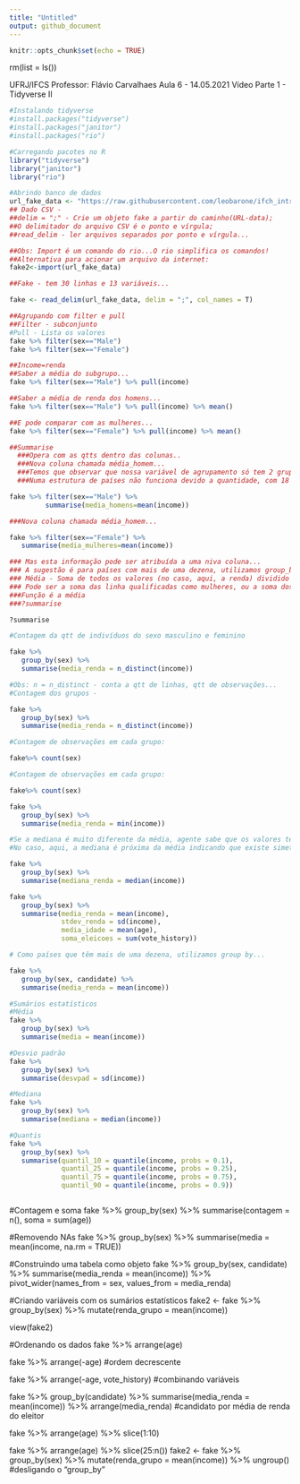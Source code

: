 ```yaml
---
title: "Untitled"
output: github_document
---
```


```r
knitr::opts_chunk$set(echo = TRUE)
```

rm(list = ls())

UFRJ/IFCS
Professor: Flávio Carvalhaes
Aula 6 - 14.05.2021
Vídeo Parte 1 - Tidyverse II


```r
#Instalando tidyverse
#install.packages("tidyverse")
#install.packages("janitor")
#install.packages("rio")

```

```r
#Carregando pacotes no R
library("tidyverse")
library("janitor")
library("rio")
```

```r
#Abrindo banco de dados
url_fake_data <- "https://raw.githubusercontent.com/leobarone/ifch_intro_r/master/data/fake_data.csv"
## Dado CSV - 
##delim = ";" - Crie um objeto fake a partir do caminho(URL-data);
##O delimitador do arquivo CSV é o ponto e vírgula;
##read_delim - ler arquivos separados por ponto e vírgula...
```

```r

##Obs: Import é um comando do rio...O rio simplifica os comandos!
##Alternativa para acionar um arquivo da internet:
fake2<-import(url_fake_data)

##Fake - tem 30 linhas e 13 variáveis...

```


```r
fake <- read_delim(url_fake_data, delim = ";", col_names = T)

```

```r
##Agrupando com filter e pull
##Filter - subconjunto
#Pull - Lista os valores
fake %>% filter(sex=="Male")
fake %>% filter(sex=="Female")
```

```r
##Income=renda
##Saber a média do subgrupo...
fake %>% filter(sex=="Male") %>% pull(income)
```


```r
##Saber a média de renda dos homens...
fake %>% filter(sex=="Male") %>% pull(income) %>% mean()
```

```r
##E pode comparar com as mulheres...
fake %>% filter(sex=="Female") %>% pull(income) %>% mean()
```

```r
##Summarise
  ###Opera com as qtts dentro das colunas..
  ###Nova coluna chamada média_homem...
  ###Temos que observar que nossa variável de agrupamento só tem 2 grupos: homens e mulheres (sexo biológico)
  ###Numa estrutura de países não funciona devido a quantidade, com 18 no total...

fake %>% filter(sex=="Male") %>% 
         summarise(media_homens=mean(income))

###Nova coluna chamada média_homem...
```


```r
fake %>% filter(sex=="Female") %>% 
   summarise(media_mulheres=mean(income))

### Mas esta informação pode ser atribuída a uma niva coluna...
### A sugestão é para países com mais de uma dezena, utilizamos group_by...
### Média - Soma de todos os valores (no caso, aqui, a renda) dividido pela quantidade de pessoas...
### Pode ser a soma das linha qualificadas como mulheres, ou a soma dos sexos...
###Função é a média
###?summarise

?summarise
```


```r
#Contagem da qtt de indivíduos do sexo masculino e feminino

fake %>%
   group_by(sex) %>%
   summarise(media_renda = n_distinct(income))
```


```r
#Obs: n = n_distinct - conta a qtt de linhas, qtt de observações...
#Contagem dos grupos - 

fake %>%
   group_by(sex) %>%
   summarise(media_renda = n_distinct(income))
```

```r
#Contagem de observações em cada grupo:

fake%>% count(sex)
```

```r
#Contagem de observações em cada grupo:

fake%>% count(sex)
```


```r
fake %>%
   group_by(sex) %>%
   summarise(media_renda = min(income))
```


```r
#Se a mediana é muito diferente da média, agente sabe que os valores têm concentração nos vaores pequenos ou grandes...
#No caso, aqui, a mediana é próxima da média indicando que existe simetria nos grupos...

fake %>%
   group_by(sex) %>%
   summarise(mediana_renda = median(income))

```

```r
fake %>%
   group_by(sex) %>%
   summarise(media_renda = mean(income),
             stdev_renda = sd(income),
             media_idade = mean(age),
             soma_eleicoes = sum(vote_history))
```

```r
# Como países que têm mais de uma dezena, utilizamos group by...

fake %>%
   group_by(sex, candidate) %>%
   summarise(media_renda = mean(income))
```

```r
#Sumários estatísticos
#Média
fake %>% 
   group_by(sex) %>% 
   summarise(media = mean(income))
```

```r
#Desvio padrão
fake %>% 
   group_by(sex) %>% 
   summarise(desvpad = sd(income))
```

```r
#Mediana
fake %>% 
   group_by(sex) %>% 
   summarise(mediana = median(income))
```


```r
#Quantis
fake %>% 
   group_by(sex) %>% 
   summarise(quantil_10 = quantile(income, probs = 0.1), 
             quantil_25 = quantile(income, probs = 0.25), 
             quantil_75 = quantile(income, probs = 0.75), 
             quantil_90 = quantile(income, probs = 0.9))
```



```r


```






#Contagem e soma
fake %>% 
   group_by(sex) %>% 
   summarise(contagem = n(), soma = sum(age))

#Removendo NAs 
fake %>% 
   group_by(sex) %>% 
   summarise(media = mean(income, na.rm = TRUE))


#Construindo uma tabela como objeto
fake %>%
   group_by(sex, candidate) %>%
   summarise(media_renda = mean(income)) %>%
   pivot_wider(names_from = sex,
               values_from = media_renda)

#Criando variáveis com os sumários estatísticos
fake2 <- fake %>% 
   group_by(sex) %>%
   mutate(renda_grupo = mean(income))

view(fake2)

#Ordenando os dados
fake %>% 
   arrange(age)

fake %>% 
   arrange(-age) #ordem decrescente

fake %>% 
   arrange(-age, vote_history) #combinando variáveis

fake %>% 
   group_by(candidate) %>% 
   summarise(media_renda = mean(income)) %>% 
   arrange(media_renda) #candidato por média de renda do eleitor

fake %>% 
   arrange(age) %>% 
   slice(1:10)

fake %>% 
   arrange(age) %>% 
   slice(25:n())
fake2 <- 
   fake %>% group_by(sex) %>% 
   mutate(renda_grupo = mean(income)) %>% 
   ungroup() #desligando o “group_by”

